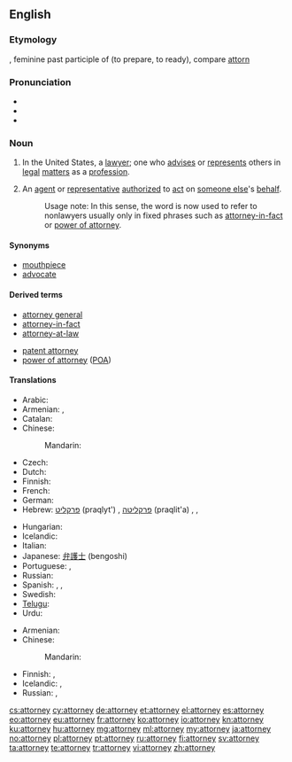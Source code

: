 ==English==

===Etymology===
{{etyl|fro}} {{term|atornee|lang=fro}}, feminine past participle of {{term|atorner|lang=fro}} (to prepare, to ready), compare [[attorn]]

===Pronunciation===
* {{X-SAMPA|/@"t3`nI/}}
* {{audio|En-us-attorney.ogg|Audio (US)}}
* {{rhymes|ɜː(r)ni}}

===Noun===
{{en-noun}}

# {{legal}} In the United States, a [[lawyer]]; one who [[advise]]s or [[represent]]s others in [[legal]] [[matter]]s as a [[profession]].
# An [[agent]] or [[representative]] [[authorize]]d to [[act]] on [[someone else]]'s [[behalf]].
#: Usage note:  In this sense, the word is now used to refer to nonlawyers usually only in fixed phrases such as [[attorney-in-fact]] or [[power of attorney]].

====Synonyms====
* [[mouthpiece]] {{qualifier|slang}}
* [[advocate]]

====Derived terms====
{{der-top|}}
* [[attorney general]]
* [[attorney-in-fact]]
* [[attorney-at-law]]
{{der-mid}}
* [[patent attorney]]
* [[power of attorney]] ([[POA]])
{{der-bottom}}

====Translations====
{{trans-top|lawyer}}
* Arabic: {{Arab|[[محام|محامٍ]]}} {{IPAchar|(muħāmin)}} {{m}}
* Armenian: {{t-|hy|փաստաբան|tr=p’astaban}},  {{t-|hy|իրավաբան|tr=iravaban}}
* Catalan: {{t+|ca|advocat}}
* Chinese:
*: Mandarin: {{t-|cmn|律师|sc=Hani}}
* Czech: {{t+|cs|advokát|m}}
* Dutch: {{t+|nl|advocaat|m|f}}
* Finnish: {{t+|fi|asianajaja}}
* French: {{t+|fr|avocat|m}}
* German: {{t+|de|Rechtsanwalt|m}}
* Hebrew: [[פרקליט]] (praqlyt') {{m}}, [[פרקליטה]] (praqlit'a) {{f}}, {{t+|he|עורך דין|m|alt=עֹרֵךְ דִּין|tr=orekh din}}, {{t-|he|עורכת דין|f|alt=עֹרֶכֶת דִּין|tr=orekhet din}}
{{trans-mid}}
* Hungarian: {{t+|hu|ügyész}}
* Icelandic: {{t-|is|lögfræðingur|m}}
* Italian: {{t+|it|avvocato}}
* Japanese: [[弁護士]] (bengoshi)
* Portuguese: {{t+|pt|advogado|m}},  {{t-|pt|advogada|f}}
* Russian: {{t+|ru|адвокат}}
* Spanish: {{t+|es|abogado|m}}, {{t-|es|abogada|f}}, {{t-|es|notario|m}}
* Swedish: {{t+|sv|advokat|c}}
* [[Telugu]]: {{t+|te|న్యాయవాది|tr=nyaayavaadi}}
* Urdu: {{t-|ur|وکیل|m|f|tr=vakeel|xs=Urdu}}
{{trans-bottom}}

{{trans-top|agent/representative}}
* Armenian: {{t-|hy|հավատարմատար|tr=havatarmatar}}
* Chinese:
*: Mandarin: {{t-|cmn|代理|sc=Hani}}
{{trans-mid}}
* Finnish: {{t-|fi|oikeudenkäyntiasiamies}}, {{t+|fi|asiamies}}
* Icelandic: {{t-|is|fulltrúi|m}}, {{t-|is|umboðsmaður|m}}
* Russian: {{t+|ru|представитель}}, {{t+|ru|поверенный}}
{{trans-bottom}}

[[cs:attorney]]
[[cy:attorney]]
[[de:attorney]]
[[et:attorney]]
[[el:attorney]]
[[es:attorney]]
[[eo:attorney]]
[[eu:attorney]]
[[fr:attorney]]
[[ko:attorney]]
[[io:attorney]]
[[kn:attorney]]
[[ku:attorney]]
[[hu:attorney]]
[[mg:attorney]]
[[ml:attorney]]
[[my:attorney]]
[[ja:attorney]]
[[no:attorney]]
[[pl:attorney]]
[[pt:attorney]]
[[ru:attorney]]
[[fi:attorney]]
[[sv:attorney]]
[[ta:attorney]]
[[te:attorney]]
[[tr:attorney]]
[[vi:attorney]]
[[zh:attorney]]